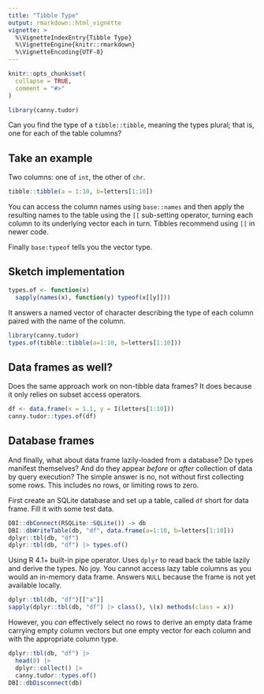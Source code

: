 ```yaml
---
title: "Tibble Type"
output: rmarkdown::html_vignette
vignette: >
  %\VignetteIndexEntry{Tibble Type}
  %\VignetteEngine{knitr::rmarkdown}
  %\VignetteEncoding{UTF-8}
---
```


```r
knitr::opts_chunk$set(
  collapse = TRUE,
  comment = "#>"
)
```

```r
library(canny.tudor)
```

Can you find the type of a `tibble::tibble`, meaning the types plural; that is,
one for each of the table columns?

## Take an example
Two columns: one of `int`, the other of `chr`.
```r
tibble::tibble(a = 1:10, b=letters[1:10])
```
You can access the column names using `base::names` and then apply the resulting
names to the table using the `[[` sub-setting operator, turning each column to
its underlying vector each in turn. Tibbles recommend using `[[` in newer code.

Finally `base:typeof` tells you the vector type.

## Sketch implementation
```r
types.of <- function(x) 
  sapply(names(x), function(y) typeof(x[[y]]))
```
It answers a named vector of character describing the type of each column paired
with the name of the column.
```r
library(canny.tudor)
types.of(tibble::tibble(a=1:10, b=letters[1:10]))
```

## Data frames as well?
Does the same approach work on non-tibble data frames? It does because it only
relies on subset access operators.
```r
df <- data.frame(x = 1.1, y = I(letters[1:10]))
canny.tudor::types.of(df)
```

## Database frames
And finally, what about data frame lazily-loaded from a database? Do types
manifest themselves? And do they appear _before_ or _after_ collection of data
by query execution? The simple answer is no, not without first collecting some
rows. This includes no rows, or limiting rows to zero.

First create an SQLite database and set up a table, called `df` short for data
frame. Fill it with some test data.
```r
DBI::dbConnect(RSQLite::SQLite()) -> db
DBI::dbWriteTable(db, "df", data.frame(a=1:10, b=letters[1:10]))
dplyr::tbl(db, "df")
dplyr::tbl(db, "df") |> types.of()
```
Using R 4.1+ built-in pipe operator. Uses `dplyr` to read back the table lazily
and derive the types. No joy. You cannot access lazy table columns as you would
an in-memory data frame. Answers `NULL` because the frame is not yet available
locally.
```r
dplyr::tbl(db, "df")[["a"]]
sapply(dplyr::tbl(db, "df") |> class(), \(x) methods(class = x))
```
However, you *can* effectively select no rows to derive an empty data frame
carrying empty column vectors but one empty vector for each column and with the
appropriate column type.
```r
dplyr::tbl(db, "df") |> 
  head(0) |> 
  dplyr::collect() |> 
  canny.tudor::types.of()
DBI::dbDisconnect(db)
```

